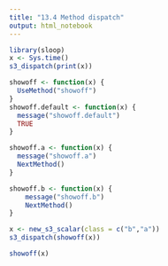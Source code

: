 ```yaml
---
title: "13.4 Method dispatch"
output: html_notebook
---
```


```r
library(sloop)
x <- Sys.time()
s3_dispatch(print(x))
```
```r
showoff <- function(x) {
  UseMethod("showoff")
}
showoff.default <- function(x) {
  message("showoff.default")
  TRUE
}

showoff.a <- function(x) {
  message("showoff.a")
  NextMethod()
}

showoff.b <- function(x) {
    message("showoff.b")
    NextMethod()
}

x <- new_s3_scalar(class = c("b","a"))
s3_dispatch(showoff(x))

showoff(x)
```

